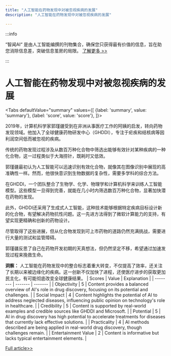 ```yaml
---
title: "人工智能在药物发现中对被忽视疾病的发展"
description: "人工智能在药物发现中对被忽视疾病的发展"

---
```



:::info

“智闻AI“ 是由人工智能编撰的刊物集合，确保您只获得最有价值的信息，旨在助您消除信息差，突破信息茧房的局限。  [了解更多 >>](/)

:::

# 人工智能在药物发现中对被忽视疾病的发展


<Tabs
	defaultValue="summary"
	values={[
	{label: 'summary', value: 'summary'},
	{label: 'score', value: 'score'},
]}>
<TabItem value="summary">


2019年，计算机科学家郭瑾疆受到在非洲从事医疗工作的阿姨的启发，转向药物发现领域。他加入了全球健康药物研发中心（GHDDI），专注于疟疾和结核病等因利润空间低而被忽视的疾病。

传统的药物发现过程涉及从数百万种化合物中筛选出能够有效针对某种疾病的一种化合物，这一过程类似于大海捞针，既耗时又低效。

郭瑾疆最初认为人工智能可以迅速识别有效化合物，就像其在图像识别中展现的高准确性一样。然而，他很快意识到生物数据的复杂性，需要多学科的综合方法。

在GHDDI，一个团队整合了生物学、化学、物理学和计算机科学来训练人工智能模型。这些模型一旦得到完善，就能在几小时内筛选数百万种化合物，显著加快潜在药物的发现。

此外，GHDDI还采用了生成式人工智能，这种技术能够根据特定疾病目标设计新的化合物，有望解决药物抗性问题。这一先进方法得到了微软计算能力的支持，有望实现更精确和创新的药物设计。

尽管取得了这些进展，但从化合物发现到可上市药物的道路仍然充满挑战，需要进行大量的测试和监管障碍。

郭瑾疆反思了自己在药物开发初期的天真想法，但仍然坚定不移，希望通过加速发现过程来挽救生命。

**洞察：**
人工智能在药物发现中的整合标志着重大转变，不仅提高了效率，还关注了长期以来被边缘化的疾病。这一创新不仅加快了进程，还使医疗进步的获取更加民主化，有可能彻底改变全球健康结果。
</TabItem>
<TabItem value="score">
	| Scores     | Value   | Explanation |
	| -------- | ------- | ------- |
	| Objectivity  | 5    | Content provides a balanced overview of AI's role in drug discovery, focusing on its potential and challenges.    |
	| Social Impact | 4     | Content highlights the potential of AI to address neglected diseases, influencing public opinion on technology's role in healthcare.    |
	| Credibility    | 5    | Content is supported by real-world examples and credible sources like GHDDI and Microsoft.    |
	| Potential    | 5    | AI in drug discovery has high potential to accelerate treatments for diseases that currently lack effective solutions.    |
	| Practicality    | 4    | AI methods described are being applied in real-world drug discovery, though challenges remain.    |
	| Entertainment Value    | 2    | Content is informative but lacks typical entertainment elements.    |
</TabItem>
</Tabs>

[Full article>>](https://www.guokr.com/article/465648/)
